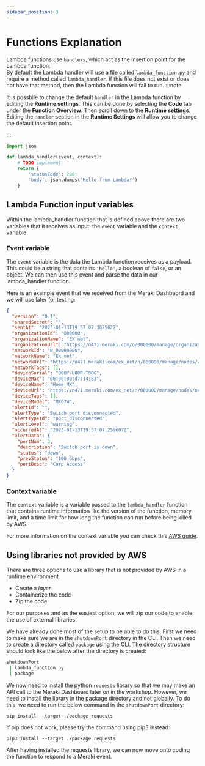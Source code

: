 ```yaml
---
sidebar_position: 3
---
```


# Functions Explanation

Lambda functions use `handlers`, which act as the insertion point for the Lambda function.  
By default the Lambda handler will use a file called `lambda_function.py` and require a method called `lambda_handler`. If this file does not exist or does not have that method, then the Lambda function will fail to run.
:::note

It is possbile to change the default `handler` in the Lambda function by editing the **Runtime settings**. This can be done by selecting the **Code** tab under the **Function Overview**. Then scroll down to the **Runtime settings**. Editing the `Handler` section in the **Runtime Settings** will allow you to change the default insertion point.

:::

```python title="lambda_function.py"
import json

def lambda_handler(event, context):
    # TODO implement
    return {
        'statusCode': 200,
        'body': json.dumps('Hello from Lambda!')
    }
```

## Lambda Function input variables

Within the lambda_handler function that is defined above there are two variables that it receives as input: the `event` variable and the `context` variable.

### Event variable

The `event` variable is the data the Lambda function receives as a payload. This could be a string that contains `'hello'`, a boolean of `false`, or an object. We can then use this event and parse the data in our lambda_handler function.

Here is an example event that we received from the Meraki Dashbaord and we will use later for testing:

```json
{
  "version": "0.1",
  "sharedSecret": "",
  "sentAt": "2023-01-13T19:57:07.307562Z",
  "organizationId": "000000",
  "organizationName": "EX net",
  "organizationUrl": "https://n471.meraki.com/o/000000/manage/organization/overview",
  "networkId": "N_00000000",
  "networkName": "Ex net",
  "networkUrl": "https://n471.meraki.com/ex_net/n/000000/manage/nodes/wired_status",
  "networkTags": [],
  "deviceSerial": "Q00Y-U00R-T00G",
  "deviceMac": "00:00:00:d7:14:83",
  "deviceName": "Home MX",
  "deviceUrl": "https://n471.meraki.com/ex_net/n/000000/manage/nodes/new_wired_status",
  "deviceTags": [],
  "deviceModel": "MX67W",
  "alertId": "",
  "alertType": "Switch port disconnected",
  "alertTypeId": "port_disconnected",
  "alertLevel": "warning",
  "occurredAt": "2023-01-13T19:57:07.259607Z",
  "alertData": {
    "portNum": 3,
    "description": "Switch port is down",
    "status": "down",
    "prevStatus": "100 Gbps",
    "portDesc": "Corp Access"
  }
}
```

### Context variable

The `context` variable is a variable passed to the `lambda_handler` function that contains runtime information like the version of the function, memory limit, and a time limit for how long the function can run before being killed by AWS.

For more information on the context variable you can check this [AWS guide](https://docs.aws.amazon.com/lambda/latest/dg/python-context.html).

## Using libraries not provided by AWS

There are three options to use a library that is not provided by AWS in a runtime environment.

- Create a _layer_
- Containerize the code
- Zip the code

For our purposes and as the easiest option, we will zip our code to enable the use of external libraries.

We have already done most of the setup to be able to do this. First we need to make sure we are in the `shutdownPort` directory in the CLI. Then we need to create a directory called `package` using the CLI. The directory structure should look like the below after the directory is created:

```bash
shutdownPort
 | lambda_function.py
 | package
```

We now need to install the python `requests` library so that we may make an API call to the Meraki Dashboard later on in the workshop. However, we need to install the library in the package directory and not globally. To do this, we need to run the below command in the `shutdownPort` directory:

`pip install --target ./package requests`

If pip does not work, please try the command using pip3 instead:

`pip3 install --target ./package requests`

After having installed the requests library, we can now move onto coding the function to respond to a Meraki event.
